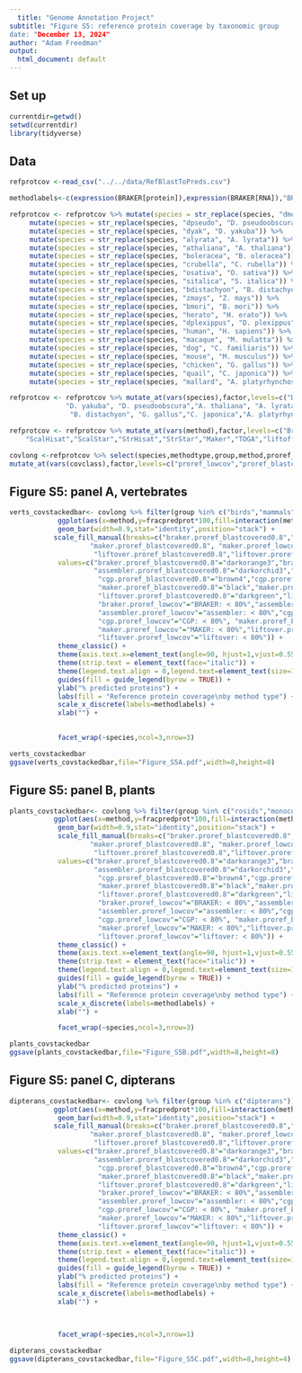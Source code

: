 ```yaml
---
  title: "Genome Annotation Project"
subtitle: "Figure S5: reference protein coverage by taxonomic group
date: "December 13, 2024"
author: "Adam Freedman"
output: 
  html_document: default
---
```

  
## Set up
```r
currentdir=getwd()
setwd(currentdir)
library(tidyverse)
``` 

## Data
```r
refprotcov <-read_csv("../../data/RefBlastToPreds.csv")

methodlabels<-c(expression(BRAKER[protein]),expression(BRAKER[RNA]),"BRAKER3",expression(CGP[protein]),expression(CGP[RNA]),expression(Scallop[HISAT2]),expression(Scallop[STAR]),expression(Stringtie[HISAT2]),expression(Stringtie[STAR]),"MAKER","TOGA","Liftoff")

refprotcov <- refprotcov %>% mutate(species = str_replace(species, "dmel", "D. melanogaster")) %>%
     mutate(species = str_replace(species, "dpseudo", "D. pseudoobscura")) %>%  
     mutate(species = str_replace(species, "dyak", "D. yakuba")) %>%
     mutate(species = str_replace(species, "alyrata", "A. lyrata")) %>%
     mutate(species = str_replace(species, "athaliana", "A. thaliana")) %>%
     mutate(species = str_replace(species, "boleracea", "B. oleracea")) %>%
     mutate(species = str_replace(species, "crubella", "C. rubella")) %>%
     mutate(species = str_replace(species, "osativa", "O. sativa")) %>%
     mutate(species = str_replace(species, "sitalica", "S. italica")) %>%
     mutate(species = str_replace(species, "bdistachyon", "B. distachyon")) %>%
     mutate(species = str_replace(species, "zmays", "Z. mays")) %>%
     mutate(species = str_replace(species, "bmori", "B. mori")) %>%
     mutate(species = str_replace(species, "herato", "H. erato")) %>%
     mutate(species = str_replace(species, "dplexippus", "D. plexippus")) %>%
     mutate(species = str_replace(species, "human", "H. sapiens")) %>%
     mutate(species = str_replace(species, "macaque", "M. mulatta")) %>%
     mutate(species = str_replace(species, "dog", "C. familiaris")) %>%
     mutate(species = str_replace(species, "mouse", "M. musculus")) %>%
     mutate(species = str_replace(species, "chicken", "G. gallus")) %>%
     mutate(species = str_replace(species, "quail", "C. japonica")) %>%
     mutate(species = str_replace(species, "mallard", "A. platyrhynchos"))

refprotcov <- refprotcov %>% mutate_at(vars(species),factor,levels=c("D. melanogaster",
              "D. yakuba", "D. pseudoobscura","A. thaliana", "A. lyrata","C. rubella","B. oleracea","Z. mays","S. italica","O. sativa",
               "B. distachyon", "G. gallus","C. japonica","A. platyrhynchos","H. sapiens","M. mulatta","M. musculus","C. familiaris","H. erato","D. plexippus","B. mori"))

refprotcov <- refprotcov %>% mutate_at(vars(method),factor,levels=c("BrkProt","BrkRNA","Braker3","CGPprotein","CGPrnaseq",
    "ScalHisat","ScalStar","StrHisat","StrStar","Maker","TOGA","liftoff"))  %>% mutate(proref_lowcov=proref_blastnomincov-proref_blastcovered0.8)

covlong <-refprotcov %>% select(species,methodtype,group,method,proref_blastcovered0.8,proref_lowcov) %>% pivot_longer(cols=c(proref_blastcovered0.8,proref_lowcov),names_to="covclass",values_to="fracpredprot") %>%
mutate_at(vars(covclass),factor,levels=c("proref_lowcov","proref_blastcovered0.8"))
```


## Figure S5: panel A, vertebrates
```r
verts_covstackedbar<- covlong %>% filter(group %in% c("birds","mammals")) %>% 
            ggplot(aes(x=method,y=fracpredprot*100,fill=interaction(methodtype,covclass))) +
            geom_bar(width=0.9,stat="identity",position="stack") +
           scale_fill_manual(breaks=c("braker.proref_blastcovered0.8","braker.proref_lowcov","cgp.proref_blastcovered0.8","cgp.proref_lowcov","assembler.proref_blastcovered0.8","assembler.proref_lowcov",
                    "maker.proref_blastcovered0.8", "maker.proref_lowcov",
                     "liftover.proref_blastcovered0.8","liftover.proref_lowcov"),
            values=c("braker.proref_blastcovered0.8"="darkorange3","braker.proref_lowcov"="#FFCDBC",
                     "assembler.proref_blastcovered0.8"="darkorchid3","assembler.proref_lowcov"="#E4C2FF",
                      "cgp.proref_blastcovered0.8"="brown4","cgp.proref_lowcov"="#FF9494",
                      "maker.proref_blastcovered0.8"="black","maker.proref_lowcov"="gray",
                      "liftover.proref_blastcovered0.8"="darkgreen","liftover.proref_lowcov"="#94D994"),labels=c("braker.proref_blastcovered0.8"=expression(paste("BRAKER: ","">=80,"%")),
                      "braker.proref_lowcov"="BRAKER: < 80%","assembler.proref_blastcovered0.8"=expression(paste("assembler: ","">=80,"%")),
                      "assembler.proref_lowcov"="assembler: < 80%","cgp.proref_blastcovered0.8"=expression(paste("CGP: ","">=80,"%")),
                      "cgp.proref_lowcov"="CGP: < 80%", "maker.proref_blastcovered0.8"=expression(paste("MAKER: ","">=80,"%")),
                      "maker.proref_lowcov"="MAKER: < 80%","liftover.proref_blastcovered0.8"=expression(paste("liftover: ","">=80,"%")),
                      "liftover.proref_lowcov"="liftover: < 80%")) +
            theme_classic() +
            theme(axis.text.x=element_text(angle=90, hjust=1,vjust=0.55,size=8,face="plain")) + 
            theme(strip.text = element_text(face="italic")) +
            theme(legend.text.align = 0,legend.text=element_text(size=12),legend.spacing.y = unit(0.1, "cm"),legend.key.size= unit(0.45, "cm")) + 
            guides(fill = guide_legend(byrow = TRUE)) +
            ylab("% predicted proteins") +
            labs(fill = "Reference protein coverage\nby method type") +
            scale_x_discrete(labels=methodlabels) +
            xlab("") +
        

            facet_wrap(~species,ncol=3,nrow=3)

verts_covstackedbar
ggsave(verts_covstackedbar,file="Figure_S5A.pdf",width=8,height=8)
```

## Figure S5: panel B, plants
```r
plants_covstackedbar<- covlong %>% filter(group %in% c("rosids","monocots")) %>% 
           ggplot(aes(x=method,y=fracpredprot*100,fill=interaction(methodtype,covclass))) +
            geom_bar(width=0.9,stat="identity",position="stack") +
            scale_fill_manual(breaks=c("braker.proref_blastcovered0.8","braker.proref_lowcov","cgp.proref_blastcovered0.8","cgp.proref_lowcov","assembler.proref_blastcovered0.8","assembler.proref_lowcov",
                    "maker.proref_blastcovered0.8", "maker.proref_lowcov",
                     "liftover.proref_blastcovered0.8","liftover.proref_lowcov"),
            values=c("braker.proref_blastcovered0.8"="darkorange3","braker.proref_lowcov"="#FFCDBC",
                     "assembler.proref_blastcovered0.8"="darkorchid3","assembler.proref_lowcov"="#E4C2FF",
                      "cgp.proref_blastcovered0.8"="brown4","cgp.proref_lowcov"="#FF9494",
                      "maker.proref_blastcovered0.8"="black","maker.proref_lowcov"="gray",
                      "liftover.proref_blastcovered0.8"="darkgreen","liftover.proref_lowcov"="#94D994"),labels=c("braker.proref_blastcovered0.8"=expression(paste("BRAKER: ","">=80,"%")),
                      "braker.proref_lowcov"="BRAKER: < 80%","assembler.proref_blastcovered0.8"=expression(paste("assembler: ","">=80,"%")),
                      "assembler.proref_lowcov"="assembler: < 80%","cgp.proref_blastcovered0.8"=expression(paste("CGP: ","">=80,"%")),
                      "cgp.proref_lowcov"="CGP: < 80%", "maker.proref_blastcovered0.8"=expression(paste("MAKER: ","">=80,"%")),
                      "maker.proref_lowcov"="MAKER: < 80%","liftover.proref_blastcovered0.8"=expression(paste("liftover: ","">=80,"%")),
                      "liftover.proref_lowcov"="liftover: < 80%")) +
            theme_classic() +
            theme(axis.text.x=element_text(angle=90, hjust=1,vjust=0.55,size=8,face="plain")) + 
            theme(strip.text = element_text(face="italic")) +
            theme(legend.text.align = 0,legend.text=element_text(size=12),legend.spacing.y = unit(0.1, "cm"),legend.key.size= unit(0.45, "cm")) + 
            guides(fill = guide_legend(byrow = TRUE)) +
            ylab("% predicted proteins") +
            labs(fill = "Reference protein coverage\nby method type") +
            scale_x_discrete(labels=methodlabels) +
            xlab("") +

            facet_wrap(~species,ncol=3,nrow=3)

plants_covstackedbar
ggsave(plants_covstackedbar,file="Figure_S5B.pdf",width=8,height=8)
```

## Figure S5: panel C, dipterans
```r
dipterans_covstackedbar<- covlong %>% filter(group %in% c("dipterans")) %>% 
           ggplot(aes(x=method,y=fracpredprot*100,fill=interaction(methodtype,covclass))) +
            geom_bar(width=0.9,stat="identity",position="stack") +
           scale_fill_manual(breaks=c("braker.proref_blastcovered0.8","braker.proref_lowcov","cgp.proref_blastcovered0.8","cgp.proref_lowcov","assembler.proref_blastcovered0.8","assembler.proref_lowcov",
                    "maker.proref_blastcovered0.8", "maker.proref_lowcov",
                     "liftover.proref_blastcovered0.8","liftover.proref_lowcov"),
            values=c("braker.proref_blastcovered0.8"="darkorange3","braker.proref_lowcov"="#FFCDBC",
                     "assembler.proref_blastcovered0.8"="darkorchid3","assembler.proref_lowcov"="#E4C2FF",
                      "cgp.proref_blastcovered0.8"="brown4","cgp.proref_lowcov"="#FF9494",
                      "maker.proref_blastcovered0.8"="black","maker.proref_lowcov"="gray",
                      "liftover.proref_blastcovered0.8"="darkgreen","liftover.proref_lowcov"="#94D994"),labels=c("braker.proref_blastcovered0.8"=expression(paste("BRAKER: ","">=80,"%")),
                      "braker.proref_lowcov"="BRAKER: < 80%","assembler.proref_blastcovered0.8"=expression(paste("assembler: ","">=80,"%")),
                      "assembler.proref_lowcov"="assembler: < 80%","cgp.proref_blastcovered0.8"=expression(paste("CGP: ","">=80,"%")),
                      "cgp.proref_lowcov"="CGP: < 80%", "maker.proref_blastcovered0.8"=expression(paste("MAKER: ","">=80,"%")),
                      "maker.proref_lowcov"="MAKER: < 80%","liftover.proref_blastcovered0.8"=expression(paste("liftover: ","">=80,"%")),
                      "liftover.proref_lowcov"="liftover: < 80%")) +
            theme_classic() +
            theme(axis.text.x=element_text(angle=90, hjust=1,vjust=0.55,size=8,face="plain")) + 
            theme(strip.text = element_text(face="italic")) +
            theme(legend.text.align = 0,legend.text=element_text(size=12),legend.spacing.y = unit(0.1, "cm"),legend.key.size= unit(0.45, "cm")) + 
            guides(fill = guide_legend(byrow = TRUE)) +
            ylab("% predicted proteins") +
            labs(fill = "Reference protein coverage\nby method type") +
            scale_x_discrete(labels=methodlabels) +
            xlab("") +
        
        

            facet_wrap(~species,ncol=3,nrow=1)

dipterans_covstackedbar
ggsave(dipterans_covstackedbar,file="Figure_S5C.pdf",width=8,height=4)
```


